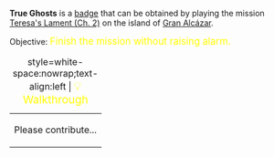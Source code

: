 '''True Ghosts''' is a [[Badges|badge]] that can be obtained by playing the mission [[Teresa's Lament (Ch. 2)]] on the island of [[Gran Alcázar]].

Objective: <big style="color:yellow">Finish the mission without raising alarm.</big>

{| class="mw-collapsible mw-collapsed"
|+ style=white-space:nowrap;text-align:left | <big style="color:yellow">💡 Walkthrough</big>
|-
| Please contribute...
|}